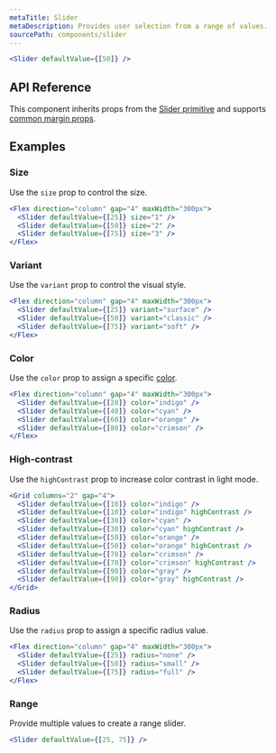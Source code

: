 ```yaml
---
metaTitle: Slider
metaDescription: Provides user selection from a range of values.
sourcePath: components/slider
---
```


```jsx live=true
<Slider defaultValue={[50]} />
```

## API Reference

This component inherits props from the [Slider primitive](/primitives/docs/components/slider) and supports [common margin props](/themes/docs/theme/layout#margin-props).

<ThemesPropsTable name="Slider" />

## Examples

### Size

Use the `size` prop to control the size.

```jsx live=true
<Flex direction="column" gap="4" maxWidth="300px">
  <Slider defaultValue={[25]} size="1" />
  <Slider defaultValue={[50]} size="2" />
  <Slider defaultValue={[75]} size="3" />
</Flex>
```

### Variant

Use the `variant` prop to control the visual style.

```jsx live=true
<Flex direction="column" gap="4" maxWidth="300px">
  <Slider defaultValue={[25]} variant="surface" />
  <Slider defaultValue={[50]} variant="classic" />
  <Slider defaultValue={[75]} variant="soft" />
</Flex>
```

### Color

Use the `color` prop to assign a specific [color](/themes/docs/theme/color).

```jsx live=true
<Flex direction="column" gap="4" maxWidth="300px">
  <Slider defaultValue={[20]} color="indigo" />
  <Slider defaultValue={[40]} color="cyan" />
  <Slider defaultValue={[60]} color="orange" />
  <Slider defaultValue={[80]} color="crimson" />
</Flex>
```

### High-contrast

Use the `highContrast` prop to increase color contrast in light mode.

```jsx live=true
<Grid columns="2" gap="4">
  <Slider defaultValue={[10]} color="indigo" />
  <Slider defaultValue={[10]} color="indigo" highContrast />
  <Slider defaultValue={[30]} color="cyan" />
  <Slider defaultValue={[30]} color="cyan" highContrast />
  <Slider defaultValue={[50]} color="orange" />
  <Slider defaultValue={[50]} color="orange" highContrast />
  <Slider defaultValue={[70]} color="crimson" />
  <Slider defaultValue={[70]} color="crimson" highContrast />
  <Slider defaultValue={[90]} color="gray" />
  <Slider defaultValue={[90]} color="gray" highContrast />
</Grid>
```

### Radius

Use the `radius` prop to assign a specific radius value.

```jsx live=true
<Flex direction="column" gap="4" maxWidth="300px">
  <Slider defaultValue={[25]} radius="none" />
  <Slider defaultValue={[50]} radius="small" />
  <Slider defaultValue={[75]} radius="full" />
</Flex>
```

### Range

Provide multiple values to create a range slider.

```jsx live=true
<Slider defaultValue={[25, 75]} />
```
